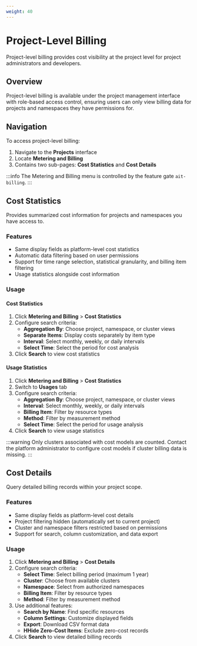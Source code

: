 ```yaml
---
weight: 40
---
```


# Project-Level Billing

Project-level billing provides cost visibility at the project level for project administrators and developers.

## Overview

Project-level billing is available under the project management interface with role-based access control, ensuring users can only view billing data for projects and namespaces they have permissions for.

## Navigation

To access project-level billing:
1. Navigate to the **Projects** interface
2. Locate **Metering and Billing** 
3. Contains two sub-pages: **Cost Statistics** and **Cost Details**

:::info
The Metering and Billing menu is controlled by the feature gate `ait-billing`.
:::

## Cost Statistics

Provides summarized cost information for projects and namespaces you have access to.

### Features

- Same display fields as platform-level cost statistics
- Automatic data filtering based on user permissions
- Support for time range selection, statistical granularity, and billing item filtering
- Usage statistics alongside cost information

### Usage

#### Cost Statistics

1. Click **Metering and Billing** > **Cost Statistics**
2. Configure search criteria:
   - **Aggregation By**: Choose project, namespace, or cluster views
   - **Separate Items**: Display costs separately by item type
   - **Interval**: Select monthly, weekly, or daily intervals
   - **Select Time**: Select the period for cost analysis
3. Click **Search** to view cost statistics

#### Usage Statistics

1. Click **Metering and Billing** > **Cost Statistics**
2. Switch to **Usages** tab
3. Configure search criteria:
   - **Aggregation By**: Choose project, namespace, or cluster views
   - **Interval**: Select monthly, weekly, or daily intervals
   - **Billing Item**: Filter by resource types
   - **Method**: Filter by measurement method
   - **Select Time**: Select the period for usage analysis
4. Click **Search** to view usage statistics

:::warning
Only clusters associated with cost models are counted. Contact the platform administrator to configure cost models if cluster billing data is missing.
:::

## Cost Details

Query detailed billing records within your project scope.

### Features

- Same display fields as platform-level cost details
- Project filtering hidden (automatically set to current project)
- Cluster and namespace filters restricted based on permissions
- Support for search, column customization, and data export

### Usage

1. Click **Metering and Billing** > **Cost Details**
2. Configure search criteria:
   - **Select Time**: Select billing period (maximum 1 year)
   - **Cluster**: Choose from available clusters
   - **Namespace**: Select from authorized namespaces
   - **Billing Item**: Filter by resource types
   - **Method**: Filter by measurement method
3. Use additional features:
   - **Search by Name**: Find specific resources
   - **Column Settings**: Customize displayed fields
   - **Export**: Download CSV format data
   - **HHide Zero-Cost Items**: Exclude zero-cost records
4. Click **Search** to view detailed billing records